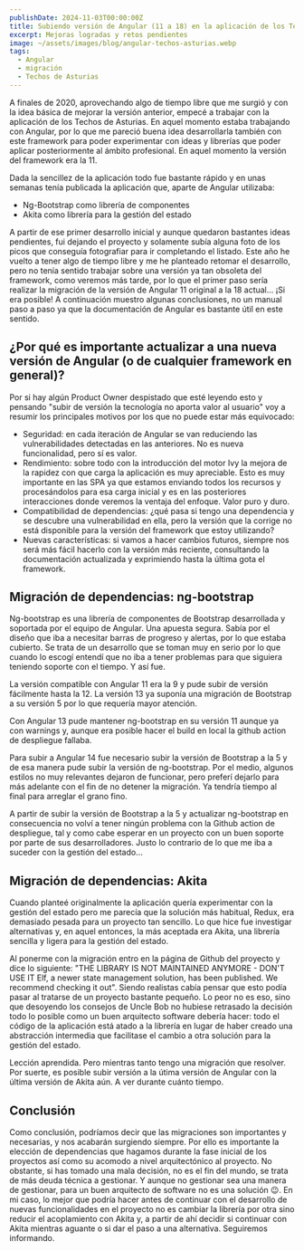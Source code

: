 ```yaml
---
publishDate: 2024-11-03T00:00:00Z
title: Subiendo versión de Angular (11 a 18) en la aplicación de los Techos de Asturias
excerpt: Mejoras logradas y retos pendientes
image: ~/assets/images/blog/angular-techos-asturias.webp
tags:
  - Angular
  - migración
  - Techos de Asturias
---
```


A finales de 2020, aprovechando algo de tiempo libre que me surgió y con la idea básica de mejorar la versión anterior, empecé a trabajar con la aplicación de los Techos de Asturias. En aquel momento estaba trabajando con Angular, por lo que me pareció buena idea desarrollarla también con este framework para poder experimentar con ideas y librerías que poder aplicar posteriormente al ámbito profesional. En aquel momento la versión del framework era la 11.

Dada la sencillez de la aplicación todo fue bastante rápido y en unas semanas tenía publicada la aplicación que, aparte de Angular utilizaba:

- Ng-Bootstrap como librería de componentes
- Akita como librería para la gestión del estado

A partir de ese primer desarrollo inicial y aunque quedaron bastantes ideas pendientes, fui dejando el proyecto y solamente subía alguna foto de los picos que conseguía fotografiar para ir completando el listado. Este año he vuelto a tener algo de tiempo libre y me he planteado retomar el desarrollo, pero no tenía sentido trabajar sobre una versión ya tan obsoleta del framework, como veremos más tarde, por lo que el primer paso sería realizar la migración de la versión de Angular 11 original a la 18 actual... ¡Si era posible! A continuación muestro algunas conclusiones, no un manual paso a paso ya que la documentación de Angular es bastante útil en este sentido.

## ¿Por qué es importante actualizar a una nueva versión de Angular (o de cualquier framework en general)?

Por si hay algún Product Owner despistado que esté leyendo esto y pensando "subir de versión la tecnología no aporta valor al usuario" voy a resumir los principales motivos por los que no puede estar más equivocado:

- Seguridad: en cada iteración de Angular se van reduciendo las vulnerabilidades detectadas en las anteriores. No es nueva funcionalidad, pero sí es valor.
- Rendimiento: sobre todo con la introducción del motor Ivy la mejora de la rapidez con que carga la aplicación es muy apreciable. Esto es muy importante en las SPA ya que estamos enviando todos los recursos y procesándolos para esa carga inicial y es en las posteriores interacciones donde veremos la ventaja del enfoque. Valor puro y duro.
- Compatibilidad de dependencias: ¿qué pasa si tengo una dependencia y se descubre una vulnerabilidad en ella, pero la versión que la corrige no está disponible para la versión del framework que estoy utilizando?
- Nuevas características: si vamos a hacer cambios futuros, siempre nos será más fácil hacerlo con la versión más reciente, consultando la documentación actualizada y exprimiendo hasta la última gota el framework.

## Migración de dependencias: ng-bootstrap

Ng-bootstrap es una librería de componentes de Bootstrap desarrollada y soportada por el equipo de Angular. Una apuesta segura. Sabía por el diseño que iba a necesitar barras de progreso y alertas, por lo que estaba cubierto. Se trata de un desarrollo que se toman muy en serio por lo que cuando lo escogí entendí que no iba a tener problemas para que siguiera teniendo soporte con el tiempo. Y así fue.

La versión compatible con Angular 11 era la 9 y pude subir de versión fácilmente hasta la 12. La versión 13 ya suponía una migración de Bootstrap a su versión 5 por lo que requería mayor atención.

Con Angular 13 pude mantener ng-bootstrap en su versión 11 aunque ya con warnings y, aunque era posible hacer el build en local la github action de despliegue fallaba.

Para subir a Angular 14 fue necesario subir la versión de Bootstrap a la 5 y de esa manera pude subir la versión de ng-bootstrap. Por el medio, algunos estilos no muy relevantes dejaron de funcionar, pero preferí dejarlo para más adelante con el fin de no detener la migración. Ya tendría tiempo al final para arreglar el grano fino.

A partir de subir la versión de Bootstrap a la 5 y actualizar ng-bootstrap en consecuencia no volví a tener ningún problema con la Github action de despliegue, tal y como cabe esperar en un proyecto con un buen soporte por parte de sus desarrolladores. Justo lo contrario de lo que me iba a suceder con la gestión del estado...

## Migración de dependencias: Akita

Cuando planteé originalmente la aplicación quería experimentar con la gestión del estado pero me parecía que la solución más habitual, Redux, era demasiado pesada para un proyecto tan sencillo. Lo que hice fue investigar alternativas y, en aquel entonces, la más aceptada era Akita, una librería sencilla y ligera para la gestión del estado.

Al ponerme con la migración entro en la página de Github del proyecto y dice lo siguiente: "THE LIBRARY IS NOT MAINTAINED ANYMORE - DON'T USE IT
Elf, a newer state management solution, has been published. We recommend checking it out". Siendo realistas cabía pensar que esto podía pasar al tratarse de un proyecto bastante pequeño. Lo peor no es eso, sino que desoyendo los consejos de Uncle Bob no hubiese retrasado la decisión todo lo posible como un buen arquitecto software debería hacer: todo el código de la aplicación está atado a la librería en lugar de haber creado una abstracción intermedia que facilitase el cambio a otra solución para la gestión del estado.

Lección aprendida. Pero mientras tanto tengo una migración que resolver. Por suerte, es posible subir versión a la útima versión de Angular con la última versión de Akita aún. A ver durante cuánto tiempo.

## Conclusión

Como conclusión, podríamos decir que las migraciones son importantes y necesarias, y nos acabarán surgiendo siempre. Por ello es importante la elección de dependencias que hagamos durante la fase inicial de los proyectos así como su acomodo a nivel arquitectónico al proyecto. No obstante, si has tomado una mala decisión, no es el fin del mundo, se trata de más deuda técnica a gestionar. Y aunque no gestionar sea una manera de gestionar, para un buen arquitecto de software no es una solución 😉. En mi caso, lo mejor que podría hacer antes de continuar con el desarrollo de nuevas funcionalidades en el proyecto no es cambiar la librería por otra sino reducir el acoplamiento con Akita y, a partir de ahí decidir si continuar con Akita mientras aguante o si dar el paso a una alternativa. Seguiremos informando.